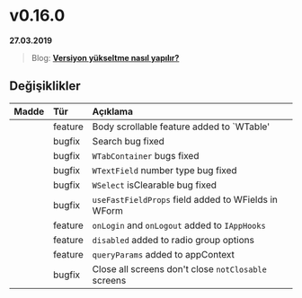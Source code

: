 
# v0.16.0

**27.03.2019**

> Blog: [__Versiyon yükseltme nasıl yapılır?__](/blog/how-to-version-upgrade)

## Değişiklikler

| Madde             | Tür           | Açıklama                                                                                          |
|:------------------|:--------------|:--------------------------------------------------------------------------------------------------|
|                   | feature       | Body scrollable feature added to `WTable'                                                         |
|                   | bugfix        | Search bug fixed                                                                                  |
|                   | bugfix        | `WTabContainer` bugs fixed                                                                        |
|                   | bugfix        | `WTextField` number type bug fixed                                                                |
|                   | bugfix        | `WSelect` isClearable bug fixed                                                                   |
|                   | bugfix        | `useFastFieldProps` field added to WFields in WForm                                               |
|                   | feature       | `onLogin` and `onLogout` added to `IAppHooks`                                                     |
|                   | feature       | `disabled` added to radio group options                                                           |
|                   | feature       | `queryParams` added to appContext                                                                 |
|                   | bugfix        | Close all screens don't close `notClosable` screens                                               |

<br/>
<br/>